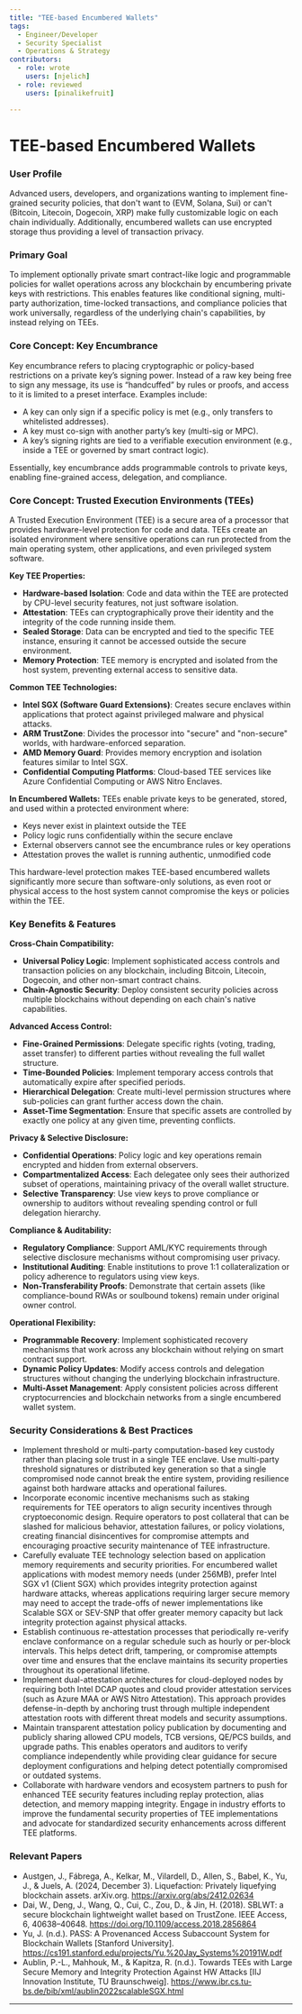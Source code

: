 ```yaml
---
title: "TEE-based Encumbered Wallets"
tags:
  - Engineer/Developer
  - Security Specialist
  - Operations & Strategy
contributors:
  - role: wrote
    users: [njelich]
  - role: reviewed
    users: [pinalikefruit]

---
```



<TagProvider>
<TagFilter />

# TEE-based Encumbered Wallets

<TagList tags={frontmatter.tags} />
<AttributionList contributors={frontmatter.contributors} />

### User Profile

Advanced users, developers, and organizations wanting to implement fine-grained security policies, that don't want to (EVM, Solana, Sui) or can't (Bitcoin, Litecoin, Dogecoin, XRP) make fully customizable logic on each chain individually. Additionally, encumbered wallets can use encrypted storage thus providing a level of transaction privacy.

### Primary Goal

To implement optionally private smart contract-like logic and programmable policies for wallet operations across any blockchain by encumbering private keys with restrictions. This enables features like conditional signing, multi-party authorization, time-locked transactions, and compliance policies that work universally, regardless of the underlying chain's capabilities, by instead relying on TEEs.

### Core Concept: Key Encumbrance

Key encumbrance refers to placing cryptographic or policy-based restrictions on a private key’s signing power. Instead of a raw key being free to sign any message, its use is “handcuffed” by rules or proofs, and access to it is limited to a preset interface. Examples include:

* A key can only sign if a specific policy is met (e.g., only transfers to whitelisted addresses).
* A key must co-sign with another party’s key (multi-sig or MPC).
* A key’s signing rights are tied to a verifiable execution environment (e.g., inside a TEE or governed by smart contract logic).

Essentially, key encumbrance adds programmable controls to private keys, enabling fine-grained access, delegation, and compliance.

### Core Concept: Trusted Execution Environments (TEEs)

A Trusted Execution Environment (TEE) is a secure area of a processor that provides hardware-level protection for code and data. TEEs create an isolated environment where sensitive operations can run protected from the main operating system, other applications, and even privileged system software.

**Key TEE Properties:**
* **Hardware-based Isolation**: Code and data within the TEE are protected by CPU-level security features, not just software isolation.
* **Attestation**: TEEs can cryptographically prove their identity and the integrity of the code running inside them.
* **Sealed Storage**: Data can be encrypted and tied to the specific TEE instance, ensuring it cannot be accessed outside the secure environment.
* **Memory Protection**: TEE memory is encrypted and isolated from the host system, preventing external access to sensitive data.

**Common TEE Technologies:**
* **Intel SGX (Software Guard Extensions)**: Creates secure enclaves within applications that protect against privileged malware and physical attacks.
* **ARM TrustZone**: Divides the processor into "secure" and "non-secure" worlds, with hardware-enforced separation.
* **AMD Memory Guard**: Provides memory encryption and isolation features similar to Intel SGX.
* **Confidential Computing Platforms**: Cloud-based TEE services like Azure Confidential Computing or AWS Nitro Enclaves.

**In Encumbered Wallets:**
TEEs enable private keys to be generated, stored, and used within a protected environment where:
* Keys never exist in plaintext outside the TEE
* Policy logic runs confidentially within the secure enclave
* External observers cannot see the encumbrance rules or key operations
* Attestation proves the wallet is running authentic, unmodified code

This hardware-level protection makes TEE-based encumbered wallets significantly more secure than software-only solutions, as even root or physical access to the host system cannot compromise the keys or policies within the TEE.

### Key Benefits & Features

**Cross-Chain Compatibility:**
* **Universal Policy Logic**: Implement sophisticated access controls and transaction policies on any blockchain, including Bitcoin, Litecoin, Dogecoin, and other non-smart contract chains.
* **Chain-Agnostic Security**: Deploy consistent security policies across multiple blockchains without depending on each chain's native capabilities.

**Advanced Access Control:**
* **Fine-Grained Permissions**: Delegate specific rights (voting, trading, asset transfer) to different parties without revealing the full wallet structure.
* **Time-Bounded Policies**: Implement temporary access controls that automatically expire after specified periods.
* **Hierarchical Delegation**: Create multi-level permission structures where sub-policies can grant further access down the chain.
* **Asset-Time Segmentation**: Ensure that specific assets are controlled by exactly one policy at any given time, preventing conflicts.

**Privacy & Selective Disclosure:**
* **Confidential Operations**: Policy logic and key operations remain encrypted and hidden from external observers.
* **Compartmentalized Access**: Each delegatee only sees their authorized subset of operations, maintaining privacy of the overall wallet structure.
* **Selective Transparency**: Use view keys to prove compliance or ownership to auditors without revealing spending control or full delegation hierarchy.

**Compliance & Auditability:**
* **Regulatory Compliance**: Support AML/KYC requirements through selective disclosure mechanisms without compromising user privacy.
* **Institutional Auditing**: Enable institutions to prove 1:1 collateralization or policy adherence to regulators using view keys.
* **Non-Transferability Proofs**: Demonstrate that certain assets (like compliance-bound RWAs or soulbound tokens) remain under original owner control.

**Operational Flexibility:**
* **Programmable Recovery**: Implement sophisticated recovery mechanisms that work across any blockchain without relying on smart contract support.
* **Dynamic Policy Updates**: Modify access controls and delegation structures without changing the underlying blockchain infrastructure.
* **Multi-Asset Management**: Apply consistent policies across different cryptocurrencies and blockchain networks from a single encumbered wallet system.

### Security Considerations & Best Practices

* Implement threshold or multi-party computation-based key custody rather than placing sole trust in a single TEE enclave. Use multi-party threshold signatures or distributed key generation so that a single compromised node cannot break the entire system, providing resilience against both hardware attacks and operational failures.
* Incorporate economic incentive mechanisms such as staking requirements for TEE operators to align security incentives through cryptoeconomic design. Require operators to post collateral that can be slashed for malicious behavior, attestation failures, or policy violations, creating financial disincentives for compromise attempts and encouraging proactive security maintenance of TEE infrastructure.
* Carefully evaluate TEE technology selection based on application memory requirements and security priorities. For encumbered wallet applications with modest memory needs (under 256MB), prefer Intel SGX v1 (Client SGX) which provides integrity protection against hardware attacks, whereas applications requiring larger secure memory may need to accept the trade-offs of newer implementations like Scalable SGX or SEV-SNP that offer greater memory capacity but lack integrity protection against physical attacks.
* Establish continuous re-attestation processes that periodically re-verify enclave conformance on a regular schedule such as hourly or per-block intervals. This helps detect drift, tampering, or compromise attempts over time and ensures that the enclave maintains its security properties throughout its operational lifetime.
* Implement dual-attestation architectures for cloud-deployed nodes by requiring both Intel DCAP quotes and cloud provider attestation services (such as Azure MAA or AWS Nitro Attestation). This approach provides defense-in-depth by anchoring trust through multiple independent attestation roots with different threat models and security assumptions.
* Maintain transparent attestation policy publication by documenting and publicly sharing allowed CPU models, TCB versions, QE/PCS builds, and upgrade paths. This enables operators and auditors to verify compliance independently while providing clear guidance for secure deployment configurations and helping detect potentially compromised or outdated systems.
* Collaborate with hardware vendors and ecosystem partners to push for enhanced TEE security features including replay protection, alias detection, and memory mapping integrity. Engage in industry efforts to improve the fundamental security properties of TEE implementations and advocate for standardized security enhancements across different TEE platforms.

### Relevant Papers

- Austgen, J., Fábrega, A., Kelkar, M., Vilardell, D., Allen, S., Babel, K., Yu, J., & Juels, A. (2024, December 3). Liquefaction: Privately liquefying blockchain assets. arXiv.org. https://arxiv.org/abs/2412.02634
- Dai, W., Deng, J., Wang, Q., Cui, C., Zou, D., & Jin, H. (2018). SBLWT: a secure blockchain lightweight wallet based on TrustZone. IEEE Access, 6, 40638–40648. https://doi.org/10.1109/access.2018.2856864
- Yu, J. (n.d.). PASS: A Provenanced Access Subaccount System for Blockchain Wallets [Stanford University]. https://cs191.stanford.edu/projects/Yu,%20Jay_Systems%20191W.pdf
- Aublin, P.-L., Mahhouk, M., & Kapitza, R. (n.d.). Towards TEEs with Large Secure Memory and Integrity Protection Against HW Attacks [IIJ Innovation Institute, TU Braunschweig]. https://www.ibr.cs.tu-bs.de/bib/xml/aublin2022scalableSGX.html

---

</TagProvider>
<ContributeFooter />